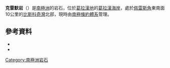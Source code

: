 {{coord|65|26|S|64|2|W|source:GNIS|display=title}}

'''克雷默岩'''（{{lang-en|Kramer Rocks}}）是[[南極洲|南極洲]]的岩石，位於[[葛拉漢地|葛拉漢地]]的[[葛拉漢海岸|葛拉漢海岸]]，處於[[佩雷斯角|佩雷斯角]]東南面10公里的[[比斯科奇灣|比斯科奇灣]]北部，現時由[[南極條約體系|南極條約體系]]管理。

==參考資料==
*{{cite gnis | type = antarid | id = 8195| name = Kramer Rocks | accessdate = 2013-05-16}}
*{{usgs-gazetteer|id=8195}}

{{DEFAULTSORT:Kramer Rocks}}
[[Category:南極洲岩石|Category:南極洲岩石]]


{{GrahamCoast-geo-stub}}